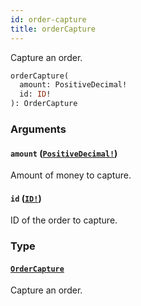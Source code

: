```yaml
---
id: order-capture
title: orderCapture
---
```


Capture an order.

```graphql
orderCapture(
  amount: PositiveDecimal!
  id: ID!
): OrderCapture

```

### Arguments

#### `amount` ([`PositiveDecimal!`](../../../developer/api-reference/scalars/positive-decimal))

Amount of money to capture.

#### `id` ([`ID!`](../../../developer/api-reference/scalars/id))

ID of the order to capture.

### Type

#### [`OrderCapture`](../../../developer/api-reference/objects/order-capture)

Capture an order.
